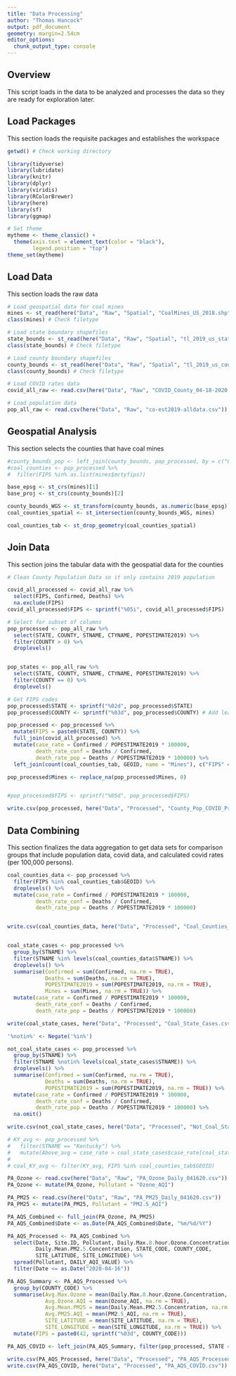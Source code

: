 ```yaml
---
title: "Data Processing"
author: "Thomas Hancock"
output: pdf_document
geometry: margin=2.54cm
editor_options: 
  chunk_output_type: console
---
```


## Overview
This script loads in the data to be analyzed and processes the data so they are ready for exploration later.

## Load Packages
This section loads the requisite packages and establishes the workspace

```r

getwd() # Check working directory

library(tidyverse)
library(lubridate)
library(knitr)
library(dplyr)
library(viridis)
library(RColorBrewer)
library(here)
library(sf)
library(ggmap)

# Set theme
mytheme <- theme_classic() +
  theme(axis.text = element_text(color = "black"), 
        legend.position = "top")
theme_set(mytheme)

```

## Load Data
This section loads the raw data

```r

# Load geospatial data for coal mines
mines <- st_read(here("Data", "Raw", "Spatial", "CoalMines_US_2018.shp"))
class(mines) # Check filetype

# Load state boundary shapefiles
state_bounds <- st_read(here("Data", "Raw", "Spatial", "tl_2019_us_state.shp"))
class(state_bounds) # Check filetype

# Load county boundary shapefiles
county_bounds <- st_read(here("Data", "Raw", "Spatial", "tl_2019_us_county.shp"))
class(county_bounds) # Check filetype

```


```r

# Load COVID rates data
covid_all_raw <- read.csv(here("Data", "Raw", "COVID_County_04-18-2020.csv"))

# Load population data
pop_all_raw <- read.csv(here("Data", "Raw", "co-est2019-alldata.csv"))

```


## Geospatial Analysis
This section selects the counties that have coal mines

```r
#county_bounds_pop <- left_join(county_bounds, pop_processed, by = c("GEOID" = "FIPS"))
#coal_counties <- pop_processed %>%
#  filter(FIPS %in% as.list(mines$mctyfips))

base_epsg <- st_crs(mines)[1]
base_proj <- st_crs(county_bounds)[2]

county_bounds_WGS <- st_transform(county_bounds, as.numeric(base_epsg))
coal_counties_spatial <- st_intersection(county_bounds_WGS, mines)

coal_counties_tab <- st_drop_geometry(coal_counties_spatial)

```

## Join Data
This section joins the tabular data with the geospatial data for the counties

```r
# Clean County Population Data so it only contains 2019 population

covid_all_processed <- covid_all_raw %>%
  select(FIPS, Confirmed, Deaths) %>%
  na.exclude(FIPS)
covid_all_processed$FIPS <- sprintf("%05i", covid_all_processed$FIPS)

# Select for subset of columns
pop_processed <- pop_all_raw %>%
  select(STATE, COUNTY, STNAME, CTYNAME, POPESTIMATE2019) %>%
  filter(COUNTY > 0) %>%
  droplevels()


pop_states <- pop_all_raw %>%
  select(STATE, COUNTY, STNAME, CTYNAME, POPESTIMATE2019) %>%
  filter(COUNTY == 0) %>%
  droplevels()

# Get FIPS codes
pop_processed$STATE <- sprintf("%02d", pop_processed$STATE)
pop_processed$COUNTY <- sprintf("%03d", pop_processed$COUNTY) # Add leading 0s to County code

pop_processed <- pop_processed %>%  
  mutate(FIPS = paste0(STATE, COUNTY)) %>%
  full_join(covid_all_processed) %>%
  mutate(case_rate = Confirmed / POPESTIMATE2019 * 100000,
         death_rate_conf = Deaths / Confirmed,
         death_rate_pop = Deaths / POPESTIMATE2019 * 100000) %>%
  left_join(count(coal_counties_tab, GEOID, name = "Mines"), c("FIPS" = "GEOID"))

pop_processed$Mines <- replace_na(pop_processed$Mines, 0)


#pop_processed$FIPS <- sprintf("%05d", pop_processed$FIPS)

write.csv(pop_processed, here("Data", "Processed", "County_Pop_COVID_Processed.csv"))

```


## Data Combining
This section finalizes the data aggregation to get data sets for comparison groups that include population data, covid data, and calculated covid rates (per 100,000 persons).

```r
coal_counties_data <- pop_processed %>%
  filter(FIPS %in% coal_counties_tab$GEOID) %>%
  droplevels() %>%
  mutate(case_rate = Confirmed / POPESTIMATE2019 * 100000,
         death_rate_conf = Deaths / Confirmed,
         death_rate_pop = Deaths / POPESTIMATE2019 * 100000)


write.csv(coal_counties_data, here("Data", "Processed", "Coal_Counties_Data.csv"))


coal_state_cases <- pop_processed %>%
  group_by(STNAME) %>%
  filter(STNAME %in% levels(coal_counties_data$STNAME)) %>%
  droplevels() %>%
  summarise(Confirmed = sum(Confirmed, na.rm = TRUE),
            Deaths = sum(Deaths, na.rm = TRUE),
            POPESTIMATE2019 = sum(POPESTIMATE2019, na.rm = TRUE),
            Mines = sum(Mines, na.rm = TRUE)) %>%
  mutate(case_rate = Confirmed / POPESTIMATE2019 * 100000,
         death_rate_conf = Deaths / Confirmed,
         death_rate_pop = Deaths / POPESTIMATE2019 * 100000)

write(coal_state_cases, here("Data", "Processed", "Coal_State_Cases.csv"))

'%notin%' <- Negate('%in%')

not_coal_state_cases <- pop_processed %>%
  group_by(STNAME) %>%
  filter(STNAME %notin% levels(coal_state_cases$STNAME)) %>%
  droplevels() %>%
  summarise(Confirmed = sum(Confirmed, na.rm = TRUE),
            Deaths = sum(Deaths, na.rm = TRUE),
            POPESTIMATE2019 = sum(POPESTIMATE2019, na.rm = TRUE)) %>%
  mutate(case_rate = Confirmed / POPESTIMATE2019 * 100000,
         death_rate_conf = Deaths / Confirmed,
         death_rate_pop = Deaths / POPESTIMATE2019 * 100000) %>%
  na.omit()

write.csv(not_coal_state_cases, here("Data", "Processed", "Not_Coal_State_Cases.csv"))

# KY_avg <- pop_processed %>%
#   filter(STNAME == "Kentucky") %>%
#   mutate(Above_avg = case_rate > coal_state_cases$case_rate[coal_state_cases$STNAME == STNAME])
# 
# coal_KY_avg <- filter(KY_avg, FIPS %in% coal_counties_tab$GEOID)

```



```r

PA_Ozone <- read.csv(here("Data", "Raw", "PA_Ozone_Daily_041620.csv"))
PA_Ozone <- mutate(PA_Ozone, Pollutant = "Ozone_AQI")

PA_PM25 <- read.csv(here("Data", "Raw", "PA_PM25_Daily_041620.csv"))
PA_PM25 <- mutate(PA_PM25, Pollutant = "PM2.5_AQI")

PA_AQS_Combined <- full_join(PA_Ozone, PA_PM25)
PA_AQS_Combined$Date <- as.Date(PA_AQS_Combined$Date, "%m/%d/%Y")

PA_AQS_Processed <- PA_AQS_Combined %>%
  select(Date, Site.ID, Pollutant, Daily.Max.8.hour.Ozone.Concentration, DAILY_AQI_VALUE,
         Daily.Mean.PM2.5.Concentration, STATE_CODE, COUNTY_CODE,
         SITE_LATITUDE, SITE_LONGITUDE) %>%
  spread(Pollutant, DAILY_AQI_VALUE) %>%
  filter(Date <= as.Date("2020-04-16"))

PA_AQS_Summary <- PA_AQS_Processed %>%
  group_by(COUNTY_CODE) %>%
  summarise(Avg.Max.Ozone = mean(Daily.Max.8.hour.Ozone.Concentration, na.rm = TRUE),
            Avg.Ozone.AQI = mean(Ozone_AQI, na.rm = TRUE),
            Avg.Mean.PM25 = mean(Daily.Mean.PM2.5.Concentration, na.rm = TRUE),
            Avg.PM25.AQI = mean(PM2.5_AQI, na.rm = TRUE),
            SITE_LATITUDE = mean(SITE_LATITUDE, na.rm = TRUE),
            SITE_LONGITUDE = mean(SITE_LONGITUDE, na.rm = TRUE)) %>%
  mutate(FIPS = paste0(42, sprintf("%03d", COUNTY_CODE)))

PA_AQS_COVID <- left_join(PA_AQS_Summary, filter(pop_processed, STATE == 42))

write.csv(PA_AQS_Processed, here("Data", "Processed", "PA_AQS_Processed.csv"))
write.csv(PA_AQS_COVID, here("Data", "Processed", "PA_AQS_COVID.csv"))

```

